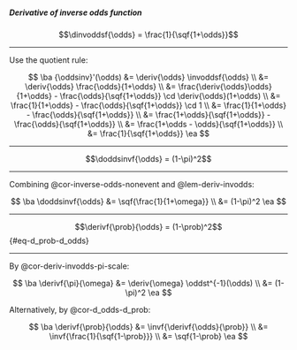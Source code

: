 :::{#lem-deriv-invodds}

##### Derivative of inverse odds function
$$\dinvoddsf{\odds} = \frac{1}{\sqf{1+\odds}}$$
:::

---

::: proof

:::: notes
Use the quotient rule:
::::

$$
\ba
{\oddsinv}'(\odds)
&= \deriv{\odds} \invoddsf{\odds}
\\ &= \deriv{\odds} \frac{\odds}{1+\odds}
\\ &= \frac{\deriv{\odds}\odds}{1+\odds} - \frac{\odds}{\sqf{1+\odds}} \cd \deriv{\odds}(1+\odds)
\\ &= \frac{1}{1+\odds} - \frac{\odds}{\sqf{1+\odds}} \cd 1
\\ &= \frac{1}{1+\odds} - \frac{\odds}{\sqf{1+\odds}}
\\ &= \frac{1+\odds}{\sqf{1+\odds}} - \frac{\odds}{\sqf{1+\odds}}
\\ &= \frac{1+\odds - \odds}{\sqf{1+\odds}}
\\ &= \frac{1}{\sqf{1+\odds}}
\ea
$$

:::

---

<!-- include _cor-deriv-invodds.qmd -->

:::{#cor-deriv-invodds-pi-scale}

$$\doddsinvf{\odds} = (1-\pi)^2$$

:::

---

::: proof

Combining @cor-inverse-odds-nonevent and @lem-deriv-invodds:

$$
\ba
\doddsinvf{\odds} &= \sqf{\frac{1}{1+\omega}}
\\
&= (1-\pi)^2
\ea
$$
:::

---

:::{#cor-d_prob-d_odds}

$$\derivf{\prob}{\odds} = (1-\prob)^2$${#eq-d_prob-d_odds}

:::

---

::: proof

By @cor-deriv-invodds-pi-scale:

$$
\ba
\derivf{\pi}{\omega} &= \deriv{\omega} \oddst^{-1}(\odds)
\\
&= (1-\pi)^2
\ea
$$

Alternatively, by @cor-d_odds-d_prob:

$$
\ba
\derivf{\prob}{\odds}
&= \invf{\derivf{\odds}{\prob}}
\\
&= \invf{\frac{1}{\sqf{1-\prob}}}
\\
&= \sqf{1-\prob}
\ea
$$

:::

